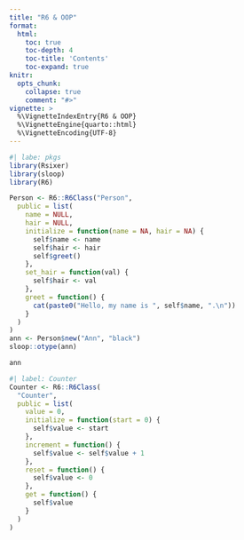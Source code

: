 ```yaml
---
title: "R6 & OOP"
format: 
  html:
    toc: true
    toc-depth: 4
    toc-title: 'Contents'
    toc-expand: true
knitr:
  opts_chunk: 
    collapse: true
    comment: "#>" 
vignette: >
  %\VignetteIndexEntry{R6 & OOP}
  %\VignetteEngine{quarto::html}
  %\VignetteEncoding{UTF-8}
---
```


```r
#| labe: pkgs
library(Rsixer)
library(sloop)
library(R6)
```

```r
Person <- R6::R6Class("Person",
  public = list(
    name = NULL,
    hair = NULL,
    initialize = function(name = NA, hair = NA) {
      self$name <- name
      self$hair <- hair
      self$greet()
    },
    set_hair = function(val) {
      self$hair <- val
    },
    greet = function() {
      cat(paste0("Hello, my name is ", self$name, ".\n"))
    }
  )
)
ann <- Person$new("Ann", "black")
sloop::otype(ann)
```

```r
ann
```

```r
#| label: Counter
Counter <- R6::R6Class(
  "Counter",
  public = list(
    value = 0,
    initialize = function(start = 0) {
      self$value <- start
    },
    increment = function() {
      self$value <- self$value + 1
    },
    reset = function() {
      self$value <- 0
    },
    get = function() {
      self$value
    }
  )
)
```